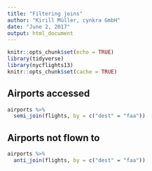```yaml
---
title: "Filtering joins"
author: "Kirill Müller, cynkra GmbH"
date: "June 2, 2017"
output: html_document
---
```


```r
knitr::opts_chunk$set(echo = TRUE)
library(tidyverse)
library(nycflights13)
knitr::opts_chunk$set(cache = TRUE)
```


## Airports accessed

```r
airports %>%
  semi_join(flights, by = c("dest" = "faa"))
```

## Airports not flown to

```r
airports %>%
  anti_join(flights, by = c("dest" = "faa"))
```

